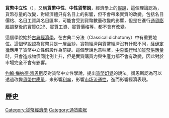 '''貨幣中立性'''（{{lang-en|Neutrality of money}}），又稱'''貨幣中性'''、'''中性貨幣說'''，經濟學上的[[假說|假說]]，這個理論認為，貨幣存量的改變，對經濟體只有名目上的影響，但不會帶來實質的改變。包括名目價格、名目工資與名目匯率，可能會受到貨幣數量改變的影響，但是在進行[[通貨膨脹|通貨膨脹]]調整後的實質[[GDP|GDP]]、實質工資、實質價格等，都不會有改變。

這個學說始於[[古典經濟學|古典經濟學]]，在古典二分法（Classical dichotomy）中有重要地位。這個學說認為貨幣只是一層面紗，實物經濟與貨幣經濟沒有什麼不同，[[薩伊定律|薩伊定律]]應用了貨幣中立性假設作為前提。這個學說也意味著，[[中央銀行|中央銀行]]增加[[貨幣供應量|貨幣供應量]]時，只會造成物價同比例上升，但是實質購買力與生產力都不會有改變，因此對於市場完全不會有影響。

[[约翰·梅纳德·凯恩斯|约翰·梅纳德·凯恩斯]]反對貨幣中立性學說，提出[[貨幣幻覺|貨幣幻覺]]的說法。凱恩斯認為可以透過改變[[貨幣供應量|貨幣供應量]]，來影響[[利率|利率]]，影響[[市场流通性|市场流通性]]，進而影響經濟表現。

==歷史==

[[Category:貨幣經濟學|Category:貨幣經濟學]]
[[Category:通货膨胀|Category:通货膨胀]]